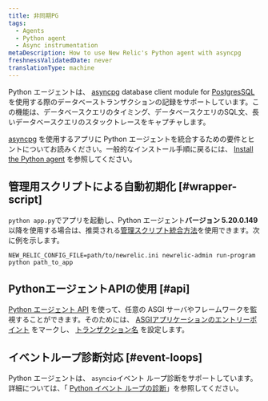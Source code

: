 ```yaml
---
title: 非同期PG
tags:
  - Agents
  - Python agent
  - Async instrumentation
metaDescription: How to use New Relic's Python agent with asyncpg
freshnessValidatedDate: never
translationType: machine
---
```


Python エージェントは、 [asyncpg](https://pypi.org/project/asyncpg/) database client module for [PostgresSQL](https://www.postgresql.org/) を使用する際のデータベーストランザクションの記録をサポートしています。この機能は、データベースクエリのタイミング、データベースクエリのSQL文、長いデータベースクエリのスタックトレースをキャプチャします。

[asyncpg](https://pypi.org/project/asyncpg/) を使用するアプリに Python エージェントを統合するための要件とヒントについてお読みください。一般的なインストール手順に戻るには、 [Install the Python agent](/docs/agents/python-agent/installation-configuration/python-agent-installation) を参照してください。

## 管理用スクリプトによる自動初期化 [#wrapper-script]

`python app.py`でアプリを起動し、Python エージェント**バージョン 5.20.0.149**以降を使用する場合は、推奨される[管理スクリプト統合方法](/docs/agents/python-agent/installation-configuration/python-agent-installation#integration)を使用できます。次に例を示します。

```
NEW_RELIC_CONFIG_FILE=path/to/newrelic.ini newrelic-admin run-program python path_to_app
```

## PythonエージェントAPIの使用 [#api]

[Python エージェント API](/docs/agents/python-agent/python-agent-api) を使って、任意の ASGI サーバやフレームワークを監視することができます。そのためには、 [ASGIアプリケーションのエントリーポイント](/docs/agents/python-agent/python-agent-api/asgiapplication-python-agent-api) をマークし、 [トランザクション名](/docs/agents/python-agent/python-agent-api/settransactionname-python-agent-api) を設定します。

## イベントループ診断対応 [#event-loops]

Python エージェントは、 `asyncio`イベント ループ診断をサポートしています。詳細については、「 [Python イベント ループの診断](/docs/agents/python-agent/supported-features/python-event-loop-diagnostics)」を参照してください。